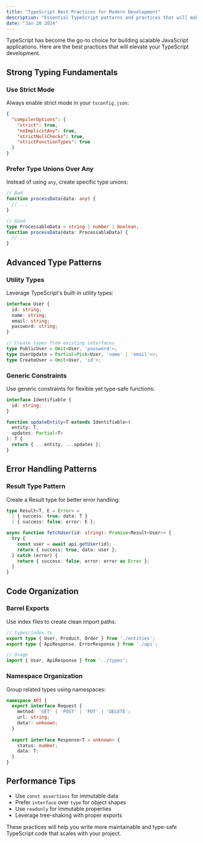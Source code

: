 ```yaml
---
title: "TypeScript Best Practices for Modern Development"
description: "Essential TypeScript patterns and practices that will make your code more maintainable, type-safe, and developer-friendly."
date: "Jan 20 2024"
---
```


TypeScript has become the go-to choice for building scalable JavaScript applications. Here are the best practices that will elevate your TypeScript development.

## Strong Typing Fundamentals

### Use Strict Mode
Always enable strict mode in your `tsconfig.json`:

```json
{
  "compilerOptions": {
    "strict": true,
    "noImplicitAny": true,
    "strictNullChecks": true,
    "strictFunctionTypes": true
  }
}
```

### Prefer Type Unions Over Any
Instead of using `any`, create specific type unions:

```typescript
// Bad
function processData(data: any) {
  // ...
}

// Good
type ProcessableData = string | number | boolean;
function processData(data: ProcessableData) {
  // ...
}
```

## Advanced Type Patterns

### Utility Types
Leverage TypeScript's built-in utility types:

```typescript
interface User {
  id: string;
  name: string;
  email: string;
  password: string;
}

// Create types from existing interfaces
type PublicUser = Omit<User, 'password'>;
type UserUpdate = Partial<Pick<User, 'name' | 'email'>>;
type CreateUser = Omit<User, 'id'>;
```

### Generic Constraints
Use generic constraints for flexible yet type-safe functions:

```typescript
interface Identifiable {
  id: string;
}

function updateEntity<T extends Identifiable>(
  entity: T, 
  updates: Partial<T>
): T {
  return { ...entity, ...updates };
}
```

## Error Handling Patterns

### Result Type Pattern
Create a Result type for better error handling:

```typescript
type Result<T, E = Error> = 
  | { success: true; data: T }
  | { success: false; error: E };

async function fetchUser(id: string): Promise<Result<User>> {
  try {
    const user = await api.getUser(id);
    return { success: true, data: user };
  } catch (error) {
    return { success: false, error: error as Error };
  }
}
```

## Code Organization

### Barrel Exports
Use index files to create clean import paths:

```typescript
// types/index.ts
export type { User, Product, Order } from './entities';
export type { ApiResponse, ErrorResponse } from './api';

// Usage
import { User, ApiResponse } from '../types';
```

### Namespace Organization
Group related types using namespaces:

```typescript
namespace API {
  export interface Request {
    method: 'GET' | 'POST' | 'PUT' | 'DELETE';
    url: string;
    data?: unknown;
  }
  
  export interface Response<T = unknown> {
    status: number;
    data: T;
  }
}
```

## Performance Tips

- Use `const assertions` for immutable data
- Prefer `interface` over `type` for object shapes
- Use `readonly` for immutable properties
- Leverage tree-shaking with proper exports

These practices will help you write more maintainable and type-safe TypeScript code that scales with your project.
